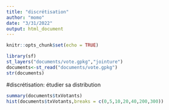 ```yaml
---
title: "discrétisation"
author: "momo"
date: "3/31/2022"
output: html_document
---
```


```r
knitr::opts_chunk$set(echo = TRUE)
```

```r
library(sf)
st_layers("documents/vote.gpkg","jointure")
documents<-st_read("documents/vote.gpkg")
str(documents)
```
#discrétisation: étudier sa distribution
```r
summary(documents$txVotants)
hist(documents$txVotants,breaks = c(0,5,10,20,40,200,300))
```

